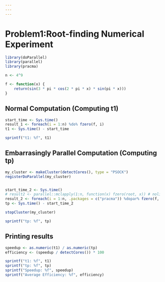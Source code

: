 ```yaml
---
---
---
```


# Problem1:Root-finding Numerical Experiment

```r
library(doParallel)
library(parallel)
library(pracma)
```

```r
n <- 4^9

f <- function(x) {
    return(sin(3 * pi * cos(2 * pi * x) * sin(pi * x)))
}
```

## Normal Computation (Computing t1)

```r
start_time <- Sys.time()
result_1 <- foreach(i = 1:n) %do% fzero(f, i)
t1 <- Sys.time() - start_time

sprintf("t1: %f", t1)
```

## Embarrasingly Parallel Computation (Computing tp)

```r
my_cluster <- makeCluster(detectCores(), type = "PSOCK")
registerDoParallel(my_cluster)


start_time_2 <- Sys.time()
# result2 <- parallel::mclapply(1:n, function(x) fzero(root, x)) # nolint
result_2 <- foreach(i = 1:n, .packages = c("pracma")) %dopar% fzero(f, i)
tp <- Sys.time() - start_time_2

stopCluster(my_cluster)

sprintf("tp: %f", tp)

```

## Printing results

```r
speedup <- as.numeric(t1) / as.numeric(tp)
efficiency <- (speedup / detectCores()) * 100

sprintf("t1: %f", t1)
sprintf("tp: %f", tp)
sprintf("Speedup: %f", speedup)
sprintf("Average Efficiency: %f", efficiency)
```
